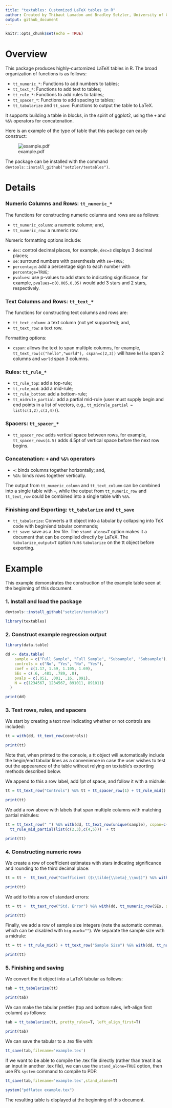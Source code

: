 ```yaml
---
title: "textables: Customized LaTeX tables in R"
author: Created by Thibaut Lamadon and Bradley Setzler, University of Chicago
output: github_document
---
```


```r
knitr::opts_chunk$set(echo = TRUE)
```

# Overview

This package produces highly-customized LaTeX tables in R. The broad organization of functions is as follows:

- `tt_numeric_*`: Functions to add numbers to tables;
- `tt_text_*`: Functions to add text to tables;
- `tt_rule_*`: Functions to add rules to tables;
- `tt_spacer_*`: Functions to add spacing to tables;
- `tt_tabularize` and `tt_save`: Functions to output the table to LaTeX.

It supports building a table in blocks, in the spirit of ggplot2, using the `+` and `%&%` operators for concatenation.

Here is an example of the type of table that this package can easily construct:

![example.pdf](example.png)

The package can be installed with the command `devtools::install_github("setzler/textables")`.



# Details

### Numeric Columns and Rows: `tt_numeric_*`

The functions for constructing numeric columns and rows are as follows:

- `tt_numeric_column`: a numeric column; and,
- `tt_numeric_row`: a numeric row.

Numeric formatting options include:

- `dec`: control decimal places, for example, `dec=3` displays 3 decimal places;
- `se`: surround numbers with parenthesis with `se=TRUE`;
- `percentage`: add a percentage sign to each number with `percentage=TRUE`;
- `pvalues`: use p-values to add stars to indicating significance, for example, `pvalues=c(0.005,0.05)` would add 3 stars and 2 stars, respectively.


### Text Columns and Rows: `tt_text_*`

The functions for constructing text columns and rows are:

- `tt_text_column`: a text column (not yet supported); and,
- `tt_text_row`: a text row.

Formatting options:

- `cspan`: allows the text to span multiple columns, for example, `tt_text_row(c("hello","world"), cspan=c(2,3))` will have `hello` span 2 columns and `world` span 3 columns.




### Rules: `tt_rule_*`

- `tt_rule_top`: add a top-rule;
- `tt_rule_mid`: add a mid-rule;
- `tt_rule_bottom`: add a bottom-rule;
- `tt_midrule_partial`: add a partial mid-rule (user must supply begin and end points in a list of vectors, e.g., `tt_midrule_partial = list(c(1,2),c(3,4))`).


### Spacers: `tt_spacer_*`

- `tt_spacer_row`: adds vertical space between rows, for example, `tt_spacer_rows(4.5)` adds 4.5pt of vertical space before the next row begins.


### Concatenation: `+` and `%&%` operators

- `+`: binds columns together horizontally; and,
- `%&%`: binds rows together vertically.

The output from `tt_numeric_column` and `tt_text_column` can be combined into a single table with `+`, while the output from `tt_numeric_row` and `tt_text_row` could be combined into a single table with `%&%`.


### Finishing and Exporting: `tt_tabularize` and `tt_save`

- `tt_tabularize`: Converts a tt object into a tabular by collapsing into TeX code with begin/end tabular commands; 
- `tt_save`: save as a .tex file. The `stand_alone=T` option makes it a document that can be compiled directly by LaTeX. The `tabularize_output=T` option runs `tabularize` on the tt object before exporting.







# Example

This example demonstrates the construction of the example table seen at the beginning of this document.

### 1. Install and load the package

```r
devtools::install_github("setzler/textables")
```

```r
library(textables)
```


### 2. Construct example regression output

```r

library(data.table)

dd <- data.table(
    sample = c("Full Sample", "Full Sample", "Subsample", "Subsample"), 
    controls = c("No", "Yes", "No", "Yes"), 
    coef = c(1.17, 1.59, 1.105, 1.69),
    SEs = c(.6, .481, .789, .8), 
    pvals = c(.051, .001, .16, .091), 
    N = c(1234567, 1234567, 891011, 891011)
  )

print(dd)

```



### 3. Text rows, rules, and spacers

We start by creating a text row indicating whether or not controls are included:

```r
tt = with(dd, tt_text_row(controls)) 

print(tt)
```

Note that, when printed to the console, a tt object will automatically include the begin/end tabular lines as a convenience in case the user wishes to test out the appearance of the table without relying on textable's exporting methods described below.

We append to this a row label, add 1pt of space, and follow it with a midrule:

```r
tt = tt_text_row("Controls") %&% tt + tt_spacer_row(1) + tt_rule_mid()

print(tt)
```

We add a row above with labels that span multiple columns with matching partial midrules:

```r
tt = tt_text_row(" ") %&% with(dd, tt_text_row(unique(sample), cspan=c(2, 2))) + 
  tt_rule_mid_partial(list(c(2,3),c(4,5)))  + tt

print(tt)
```





### 4. Constructing numeric rows

We create a row of coefficient estimates with stars indicating significance and rounding to the third decimal place:

```r
tt = tt +  tt_text_row("Coefficient ($\\tilde{\\beta}_\\nu$)") %&% with(dd, tt_numeric_row(coef, pvalues=pvals, dec=2))

print(tt)
```

We add to this a row of standard errors:

```r
tt = tt +  tt_text_row("Std. Error") %&% with(dd, tt_numeric_row(SEs, se=T, dec=2))

print(tt)
```

Finally, we add a row of sample size integers (note the automatic commas, which can be disabled with `big.mark=""`). We separate the sample size with a midrule:

```r
tt = tt + tt_rule_mid() + tt_text_row("Sample Size") %&% with(dd, tt_numeric_row(N, dec=0))

print(tt)
```




### 5. Finishing and saving

We convert the tt object into a LaTeX tabular as follows:

```r
tab = tt_tabularize(tt)

print(tab)
```

We can make the tabular prettier (top and bottom rules, left-align first column) as follows:

```r
tab = tt_tabularize(tt, pretty_rules=T, left_align_first=T)

print(tab)
```

We can save the tabular to a .tex file with:

```r

tt_save(tab,filename='example.tex')

```

If we want to be able to compile the .tex file directly (rather than treat it as an input in another .tex file), we can use the `stand_alone=TRUE` option, then use R's `system` command to compile to PDF:


```r
tt_save(tab,filename='example.tex',stand_alone=T)

system("pdflatex example.tex")

```

The resulting table is displayed at the beginning of this document.


